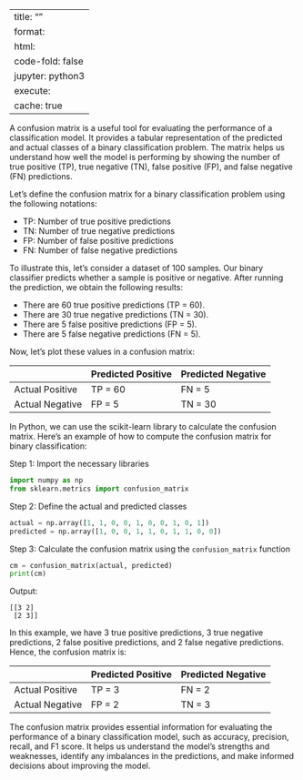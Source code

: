 
---
title: ""
format:
  html:
    code-fold: false
jupyter: python3
execute: 
  cache: true
---


A confusion matrix is a useful tool for evaluating the performance of a classification model. It provides a tabular representation of the predicted and actual classes of a binary classification problem. The matrix helps us understand how well the model is performing by showing the number of true positive (TP), true negative (TN), false positive (FP), and false negative (FN) predictions.

Let's define the confusion matrix for a binary classification problem using the following notations:

- TP: Number of true positive predictions
- TN: Number of true negative predictions
- FP: Number of false positive predictions
- FN: Number of false negative predictions

To illustrate this, let's consider a dataset of 100 samples. Our binary classifier predicts whether a sample is positive or negative. After running the prediction, we obtain the following results:

- There are 60 true positive predictions (TP = 60).
- There are 30 true negative predictions (TN = 30).
- There are 5 false positive predictions (FP = 5).
- There are 5 false negative predictions (FN = 5).

Now, let's plot these values in a confusion matrix:

|                 | Predicted Positive | Predicted Negative |
|-----------------|-------------------|--------------------|
| Actual Positive | TP = 60           | FN = 5             |
| Actual Negative | FP = 5            | TN = 30            |

In Python, we can use the scikit-learn library to calculate the confusion matrix. Here's an example of how to compute the confusion matrix for binary classification:

Step 1: Import the necessary libraries
```python
import numpy as np
from sklearn.metrics import confusion_matrix
```

Step 2: Define the actual and predicted classes
```python
actual = np.array([1, 1, 0, 0, 1, 0, 0, 1, 0, 1])
predicted = np.array([1, 0, 0, 1, 1, 0, 1, 1, 0, 0])
```

Step 3: Calculate the confusion matrix using the `confusion_matrix` function
```python
cm = confusion_matrix(actual, predicted)
print(cm)
```

Output:
```
[[3 2]
 [2 3]]
```

In this example, we have 3 true positive predictions, 3 true negative predictions, 2 false positive predictions, and 2 false negative predictions. Hence, the confusion matrix is:

|                 | Predicted Positive | Predicted Negative |
|-----------------|-------------------|--------------------|
| Actual Positive | TP = 3            | FN = 2             |
| Actual Negative | FP = 2            | TN = 3             |

The confusion matrix provides essential information for evaluating the performance of a binary classification model, such as accuracy, precision, recall, and F1 score. It helps us understand the model's strengths and weaknesses, identify any imbalances in the predictions, and make informed decisions about improving the model.